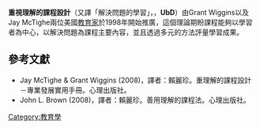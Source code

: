 '''重視理解的課程設計'''（又譯「解決問題的學習」，{{lang-en|Understanding by Design}}，'''UbD'''）由Grant Wiggins以及Jay McTighe兩位美國[[教育家|教育家]]於1998年開始推廣，這個理論期盼課程能夠以學習者為中心，以解決問題為課程主要內容，並且透過多元的方法評量學習成果。

==參考文獻==
*Jay McTighe & Grant Wiggins (2008)，譯者：賴麗珍。重理解的課程設計－專業發展實用手冊。心理出版社。
*John L. Brown (2008)，譯者：賴麗珍。善用理解的課程法。心理出版社。

{{Education-stub}}
[[Category:教育學|Category:教育學]]